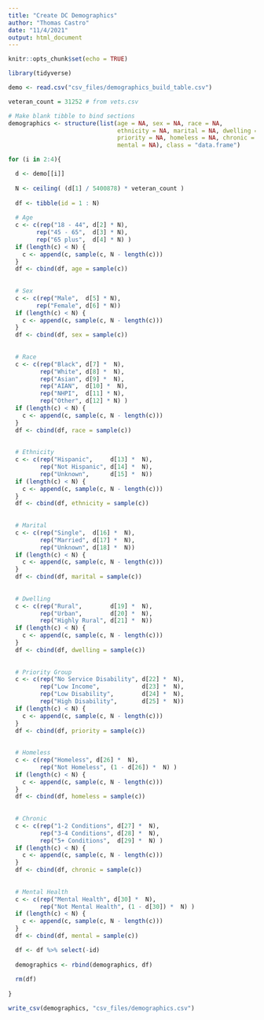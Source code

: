 ```yaml
---
title: "Create DC Demographics"
author: "Thomas Castro"
date: "11/4/2021"
output: html_document
---
```


```r
knitr::opts_chunk$set(echo = TRUE)

library(tidyverse)

```


```r

demo <- read.csv("csv_files/demographics_build_table.csv")

veteran_count = 31252 # from vets.csv

```

```r

# Make blank tibble to bind sections
demographics <- structure(list(age = NA, sex = NA, race = NA, 
                               ethnicity = NA, marital = NA, dwelling = NA, 
                               priority = NA, homeless = NA, chronic = NA, 
                               mental = NA), class = "data.frame")

```

```r

for (i in 2:4){

  d <- demo[[i]]
  
  N <- ceiling( (d[1] / 5400878) * veteran_count )
  
  df <- tibble(id = 1 : N)
  
  # Age
  c <- c(rep("18 - 44", d[2] * N),
        rep("45 - 65",  d[3] * N),
        rep("65 plus",  d[4] * N) )
  if (length(c) < N) {
    c <- append(c, sample(c, N - length(c)))
  }
  df <- cbind(df, age = sample(c))
  
  
  # Sex
  c <- c(rep("Male",  d[5] * N),
        rep("Female", d[6] * N))
  if (length(c) < N) {
    c <- append(c, sample(c, N - length(c)))
  }
  df <- cbind(df, sex = sample(c))
  
  
  # Race
  c <- c(rep("Black", d[7] *  N),
         rep("White", d[8] *  N),
         rep("Asian", d[9] *  N),
         rep("AIAN",  d[10] *  N),
         rep("NHPI",  d[11] * N),
         rep("Other", d[12] * N) )
  if (length(c) < N) {
    c <- append(c, sample(c, N - length(c)))
  }
  df <- cbind(df, race = sample(c))
  
  
  # Ethnicity
  c <- c(rep("Hispanic",     d[13] *  N),
         rep("Not Hispanic", d[14] *  N),
         rep("Unknown",      d[15] *  N))
  if (length(c) < N) {
    c <- append(c, sample(c, N - length(c)))
  }
  df <- cbind(df, ethnicity = sample(c))
  
  
  # Marital
  c <- c(rep("Single",  d[16] *  N),
         rep("Married", d[17] *  N),
         rep("Unknown", d[18] *  N))
  if (length(c) < N) {
    c <- append(c, sample(c, N - length(c)))
  }
  df <- cbind(df, marital = sample(c))
  
  
  # Dwelling
  c <- c(rep("Rural",        d[19] *  N),
         rep("Urban",        d[20] *  N),
         rep("Highly Rural", d[21] *  N))
  if (length(c) < N) {
    c <- append(c, sample(c, N - length(c)))
  }
  df <- cbind(df, dwelling = sample(c))
  
  
  # Priority Group
  c <- c(rep("No Service Disability", d[22] *  N),
         rep("Low Income",            d[23] *  N),
         rep("Low Disability",        d[24] *  N),
         rep("High Disability",       d[25] *  N))
  if (length(c) < N) {
    c <- append(c, sample(c, N - length(c)))
  }
  df <- cbind(df, priority = sample(c))
  
  
  # Homeless
  c <- c(rep("Homeless", d[26] *  N),
         rep("Not Homeless", (1 - d[26]) *  N) )
  if (length(c) < N) {
    c <- append(c, sample(c, N - length(c)))
  }
  df <- cbind(df, homeless = sample(c))
  
  
  # Chronic
  c <- c(rep("1-2 Conditions", d[27] *  N),
         rep("3-4 Conditions", d[28] *  N),
         rep("5+ Conditions",  d[29] *  N) )
  if (length(c) < N) {
    c <- append(c, sample(c, N - length(c)))
  }
  df <- cbind(df, chronic = sample(c))
  
  
  # Mental Health
  c <- c(rep("Mental Health", d[30] *  N),
         rep("Not Mental Health", (1 - d[30]) *  N) )
  if (length(c) < N) {
    c <- append(c, sample(c, N - length(c)))
  }
  df <- cbind(df, mental = sample(c))

  df <- df %>% select(-id)
  
  demographics <- rbind(demographics, df)
  
  rm(df)
  
}

```


```r

write_csv(demographics, "csv_files/demographics.csv")

```

